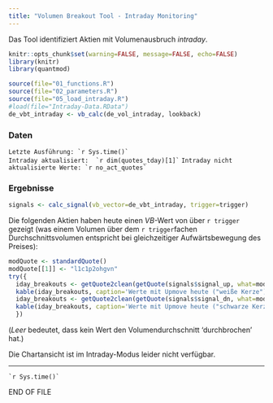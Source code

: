 ```yaml
---
title: "Volumen Breakout Tool - Intraday Monitoring"
---
```


Das Tool identifiziert Aktien mit Volumenausbruch _intraday_.


```r
knitr::opts_chunk$set(warning=FALSE, message=FALSE, echo=FALSE)
library(knitr)
library(quantmod)

source(file="01_functions.R")
source(file="02_parameters.R")
source(file="05_load_intraday.R")
#load(file="Intraday-Data.RData")
de_vbt_intraday <- vb_calc(de_vol_intraday, lookback)

```

### Daten  

```Letzte Ausführung: `r Sys.time()` ```   
```Intraday aktualisiert:  `r dim(quotes_tday)[1]` ```
```Intraday nicht aktualisierte Werte: `r no_act_quotes` ```  

### Ergebnisse  

```r
signals <- calc_signal(vb_vector=de_vbt_intraday, trigger=trigger)
```

Die folgenden Aktien haben heute einen $VB$-Wert von über `r trigger` gezeigt (was einem Volumen über dem `r trigger`fachen Durchschnittsvolumen entspricht bei gleichzeitiger Aufwärtsbewegung des Preises):  

```r
modQuote <- standardQuote()
modQuote[[1]] <- "l1c1p2ohgvn"
try({
  iday_breakouts <- getQuote2clean(getQuote(signals$signal_up, what=modQuote))
  kable(iday_breakouts, caption='Werte mit Upmove heute ("weiße Kerze")')
  iday_breakouts <- getQuote2clean(getQuote(signals$signal_dn, what=modQuote))
  kable(iday_breakouts, caption='Werte mit Upmove heute ("schwarze Kerze")')
  })
```  

(_Leer_ bedeutet, dass kein Wert den Volumendurchschnitt 'durchbrochen' hat.)  


Die Chartansicht ist im Intraday-Modus leider nicht verfügbar.

-----
``` `r Sys.time()` ```   

END OF FILE
